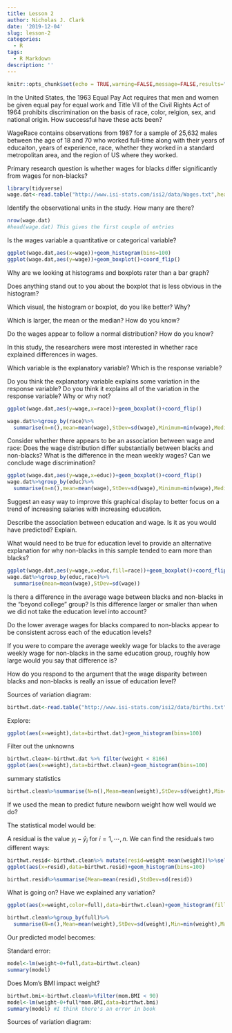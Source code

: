 ```yaml
---
title: Lesson 2
author: Nicholas J. Clark
date: '2019-12-04'
slug: lesson-2
categories:
  - R
tags:
  - R Markdown
description: ''
---
```



```r
knitr::opts_chunk$set(echo = TRUE,warning=FALSE,message=FALSE,results="hide",fig.show="hide")
```

In the United States, the 1963 Equal Pay Act requires that men and women be given equal pay for equal work and Title VII of the Civil Rights Act of 1964 prohibits discrimination on the basis of race, color, relgion, sex, and national origin.  How successful have these acts been?

WageRace contains observations from 1987 for a sample of 25,632 males between the age of 18 and 70 who worked full-time along with their years of educaiton, years of experience, race, whether they worked in a standard metropolitan area, and the region of US where they worked.

Primary research question is whether wages for blacks differ significantly from wages for non-blacks?

```r
library(tidyverse)
wage.dat<-read.table("http://www.isi-stats.com/isi2/data/Wages.txt",header=T)
```

Identify the observational units in the study.  How many are there?

```r
nrow(wage.dat)
#head(wage.dat) This gives the first couple of entries
```

Is the wages variable a quantitative or categorical variable?

\vspace{.5in}

```r
ggplot(wage.dat,aes(x=wage))+geom_histogram(bins=100)
ggplot(wage.dat,aes(y=wage))+geom_boxplot()+coord_flip()
```

Why are we looking at histograms and boxplots rater than a bar graph?

\vspace{.5in}

Does anything stand out to you about the boxplot that is less obvious in the histogram?

\vspace{.5in}

Which visual, the histogram or boxplot, do you like better?  Why?

\vspace{.5in}

Which is larger, the mean or the median?  How do you know?

\vspace{.5in}

Do the wages appear to follow a normal distribution?  How do you know?

\vspace{.5in}

In this study, the researchers were most interested in whether race explained differences in wages.

Which variable is the explanatory variable?  Which is the response variable?

\vspace{.5in}

Do you think the explanatory variable explains some variation in the response variable?  Do you think it explains all of the variation in the response variable?  Why or why not?

\vspace{.5in}
```r
ggplot(wage.dat,aes(y=wage,x=race))+geom_boxplot()+coord_flip()

wage.dat%>%group_by(race)%>%
  summarise(n=n(),mean=mean(wage),StDev=sd(wage),Minimum=min(wage),Median=median(wage),Maximum=max(wage))
```

Consider whether there appears to be an association between wage and race:  Does the wage distribution differ substantially between blacks and non-blacks?  What is the difference in the mean weekly wages?  Can we conclude wage discrimination?

\vspace{.5in}
```r
ggplot(wage.dat,aes(y=wage,x=educ))+geom_boxplot()+coord_flip()
wage.dat%>%group_by(educ)%>%
  summarise(n=n(),mean=mean(wage),StDev=sd(wage),Minimum=min(wage),Median=median(wage),Maximum=max(wage))
```

Suggest an easy way to improve this graphical display to better focus on a trend of increasing salaries with increasing education.

\vspace{.5in}

Describe the association between education and wage.  Is it as you would have predicted?  Explain.

\vspace{.5in}

What would need to be true for education level to provide an alternative explanation for why non-blacks in this sample tended to earn more than blacks?

```r
ggplot(wage.dat,aes(y=wage,x=educ,fill=race))+geom_boxplot()+coord_flip()
wage.dat%>%group_by(educ,race)%>%
  summarise(mean=mean(wage),StDev=sd(wage))
```

Is there a difference in the average wage between blacks and non-blacks in the "beyond college" group?  Is this difference larger or smaller than when we did not take the education level into account?

\vspace{.5in}

Do the lower average wages for blacks compared to non-blacks appear to be consistent across each of the education levels?

\vspace{.5in}

If you were to compare the average weekly wage for blacks to the average weekly wage for non-blacks in the same education group, roughly how large would you say that difference is?

\vspace{.5in}

How do you respond to the argument that the wage disparity between blacks and non-blacks is really an issue of education level?

\vspace{.5in}

Sources of variation diagram:

\vspace{1.in}

```r
birthwt.dat<-read.table("http://www.isi-stats.com/isi2/data/births.txt",header=T,fill=T)
```

Explore:

```r
ggplot(aes(x=weight),data=birthwt.dat)+geom_histogram(bins=100)
```

Filter out the unknowns

```r
birthwt.clean<-birthwt.dat %>% filter(weight < 8166)
ggplot(aes(x=weight),data=birthwt.clean)+geom_histogram(bins=100)
```

summary statistics
```r
birthwt.clean%>%summarise(N=n(),Mean=mean(weight),StDev=sd(weight),Min=min(weight),Max=max(weight))
```

If we used the mean to predict future newborn weight how well would we do?

\vspace{.5in}

The statistical model would be:

\vspace{.5in}

A residual is the value $y_i - \hat{y}_i$ for $i =1,\cdots,n$.  We can find the residuals two different ways:

```r
birthwt.resid<-birthwt.clean%>% mutate(resid=weight-mean(weight))%>%select(resid)
ggplot(aes(x=resid),data=birthwt.resid)+geom_histogram(bins=100)

birthwt.resid%>%summarise(Mean=mean(resid),StdDev=sd(resid))
```

What is going on?  Have we explained any variation?

\vspace{.5in}

```r
ggplot(aes(x=weight,color=full),data=birthwt.clean)+geom_histogram(fill="white", alpha=0.5, position="identity")

birthwt.clean%>%group_by(full)%>%
  summarise(N=n(),Mean=mean(weight),StDev=sd(weight),Min=min(weight),Max=max(weight))
```


Our predicted model becomes:

\vspace{.5in}

Standard error:
```r

model<-lm(weight~0+full,data=birthwt.clean)
summary(model)
```

Does Mom's BMI impact weight?

```r
birthwt.bmi<-birthwt.clean%>%filter(mom.BMI < 90)
model<-lm(weight~0+full*mom.BMI,data=birthwt.bmi)
summary(model) #I think there's an error in book

```

Sources of variation diagram:

\vspace{2.in}